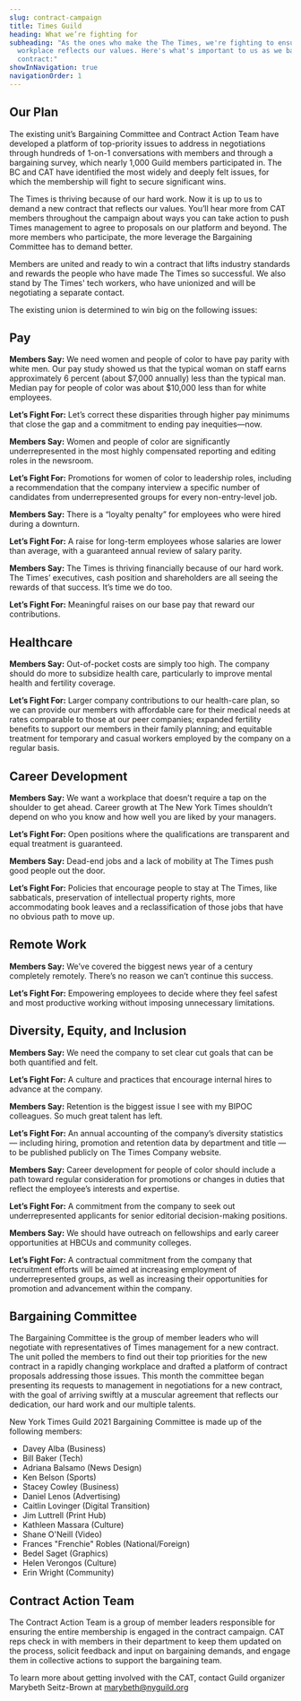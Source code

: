 ```yaml
---
slug: contract-campaign
title: Times Guild
heading: What we’re fighting for
subheading: "As the ones who make the The Times, we're fighting to ensure our
  workplace reflects our values. Here's what's important to us as we bargain our
  contract:"
showInNavigation: true
navigationOrder: 1
---
```

## Our Plan

The existing unit’s Bargaining Committee and Contract Action Team have developed a platform of top-priority issues to address in negotiations through hundreds of 1-on-1 conversations with members and through a bargaining survey, which nearly 1,000 Guild members participated in. The BC and CAT have identified the most widely and deeply felt issues, for which the membership will fight to secure significant wins.

The Times is thriving because of our hard work. Now it is up to us to demand a new contract that reflects our values. You’ll hear more from CAT members throughout the campaign about ways you can take action to push Times management to agree to proposals on our platform and beyond. The more members who participate, the more leverage the Bargaining Committee has to demand better.

Members are united and ready to win a contract that lifts industry standards and rewards the people who have made The Times so successful. We also stand by The Times' tech workers, who have unionized and will be negotiating a separate contact.

The existing union is determined to win big on the following issues:

## Pay

**Members Say:** We need women and people of color to have pay parity with white men. Our pay study showed us that the typical woman on staff earns approximately 6 percent (about $7,000 annually) less than the typical man. Median pay for people of color was about $10,000 less than for white employees.

**Let’s Fight For:** Let’s correct these disparities through higher pay minimums that close the gap and a commitment to ending pay inequities—now.

**Members Say:** Women and people of color are significantly underrepresented in the most highly compensated reporting and editing roles in the newsroom.

**Let’s Fight For:** Promotions for women of color to leadership roles, including a recommendation that the company interview a specific number of candidates from underrepresented groups for every non-entry-level job. 

**Members Say:** There is a “loyalty penalty” for employees who were hired during a downturn.

**Let’s Fight For:** A raise for long-term employees whose salaries are lower than average, with a guaranteed annual review of salary parity. 

**Members Say:** The Times is thriving financially because of our hard work. The Times’ executives, cash position and shareholders are all seeing the rewards of that success. It’s time we do too.

**Let’s Fight For:** Meaningful raises on our base pay that reward our contributions.

## Healthcare

**Members Say:** Out-of-pocket costs are simply too high. The company should do more to subsidize health care, particularly to improve mental health and fertility coverage. 

**Let’s Fight For:** Larger company contributions to our health-care plan, so we can provide our members with affordable care for their medical needs at rates comparable to those at our peer companies; expanded fertility benefits to support our members in their family planning; and equitable treatment for temporary and casual workers employed by the company on a regular basis.

## Career Development

**Members Say:** We want a workplace that doesn’t require a tap on the shoulder to get ahead. Career growth at The New York Times shouldn’t depend on who you know and how well you are liked by your managers. 

**Let’s Fight For:** Open positions where the qualifications are transparent and equal treatment is guaranteed.

**Members Say:** Dead-end jobs and a lack of mobility at The Times push good people out the door.

**Let’s Fight For:** Policies that encourage people to stay at The Times, like sabbaticals, preservation of intellectual property rights, more accommodating book leaves and a reclassification of those jobs that have no obvious path to move up.

## Remote Work

**Members Say:** We’ve covered the biggest news year of a century completely remotely. There’s no reason we can’t continue this success.

**Let’s Fight For:** Empowering employees to decide where they feel safest and most productive working without imposing unnecessary limitations.

## Diversity, Equity, and Inclusion

**Members Say:** We need the company to set clear cut goals that can be both quantified and felt. 

**Let’s Fight For:** A culture and practices that encourage internal hires to advance at the company.

**Members Say:** Retention is the biggest issue I see with my BIPOC colleagues. So much great talent has left. 

**Let’s Fight For:** An annual accounting of the company’s diversity statistics — including hiring, promotion and retention data by department and title — to be published publicly on The Times Company website.

**Members Say:** Career development for people of color should include a path toward regular consideration for promotions or changes in duties that reflect the employee’s interests and expertise.

**Let’s Fight For:** A commitment from the company to seek out underrepresented applicants for senior editorial decision-making positions.

**Members Say:** We should have outreach on fellowships and early career opportunities at HBCUs and community colleges.

**Let’s Fight For:** A contractual commitment from the company that recruitment efforts will be aimed at increasing employment of underrepresented groups, as well as increasing their opportunities for promotion and advancement within the company.

## Bargaining Committee

The Bargaining Committee is the group of member leaders who will negotiate with representatives of Times management for a new contract. The unit polled the members to find out their top priorities for the new contract in a rapidly changing workplace and drafted a platform of contract proposals addressing those issues. This month the committee began presenting its requests to management in negotiations for a new contract, with the goal of arriving swiftly at a muscular agreement that reflects our dedication, our hard work and our multiple talents.

New York Times Guild 2021 Bargaining Committee is made up of the following members:

* Davey Alba (Business)
* Bill Baker (Tech)
* Adriana Balsamo (News Design)
* Ken Belson (Sports)
* Stacey Cowley (Business)
* Daniel Lenos (Advertising)
* Caitlin Lovinger (Digital Transition)
* Jim Luttrell (Print Hub)
* Kathleen Massara (Culture)
* Shane O'Neill (Video)
* Frances "Frenchie" Robles (National/Foreign)
* Bedel Saget (Graphics)
* Helen Verongos (Culture)
* Erin Wright (Community)

## Contract Action Team

The Contract Action Team is a group of member leaders responsible for ensuring the entire membership is engaged in the contract campaign. CAT reps check in with members in their department to keep them updated on the process, solicit feedback and input on bargaining demands, and engage them in collective actions to support the bargaining team.

To learn more about getting involved with the CAT, contact Guild organizer Marybeth Seitz-Brown at [marybeth@nyguild.org](mailto:marybeth@nyguild.org)